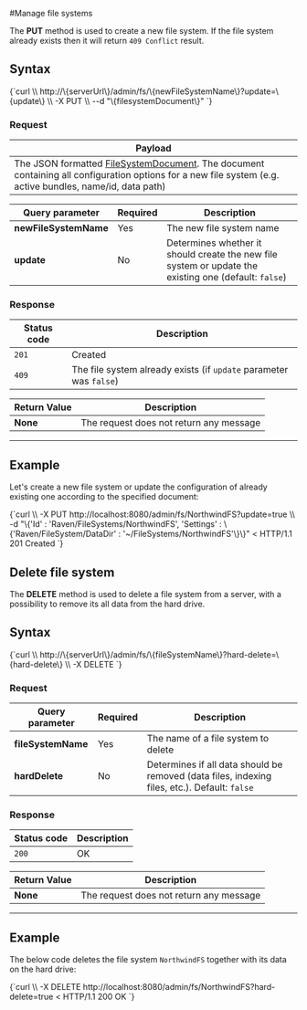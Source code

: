 
#Manage file systems



The **PUT** method is used to create a new file system. If the file system already exists then it will return `409 Conflict` result.

## Syntax

<TabItem value="json" label="json">
<CodeBlock language="json">
{`curl \\
	http://\{serverUrl\}/admin/fs/\{newFileSystemName\}?update=\{update\}  \\
	-X PUT \\
	--d "\{filesystemDocument\}"
`}
</CodeBlock>
</TabItem>

### Request

| Payload |
| ------- |
| The JSON formatted [FileSystemDocument](../../../../glossary/file-system-document.mdx). The document containing all configuration options for a new file system (e.g. active bundles, name/id, data path) |

| Query parameter | Required | Description |
| ------------- | -- | ---- |
| **newFileSystemName** | Yes | The new file system name |
| **update** | No | Determines whether it should create the new file system or update the existing one (default: `false`) |

### Response

| Status code | Description |
| ----------- | - |
| `201` | Created |
| `409` | The file system already exists (if `update` parameter was `false`) |

| Return Value | Description |
| ------------- | ------------- |
| **None** | The request does not return any message |

---

## Example

Let's create a new file system or update the configuration of already existing one according to the specified document:

<TabItem value="json" label="json">
<CodeBlock language="json">
{`curl \\
	-X PUT http://localhost:8080/admin/fs/NorthwindFS?update=true  \\
	-d "\{'Id' : 'Raven/FileSystems/NorthwindFS', 'Settings' : \{'Raven/FileSystem/DataDir' : '~/FileSystems/NorthwindFS'\}\}"
< HTTP/1.1 201 Created
`}
</CodeBlock>
</TabItem>




## Delete file system

The **DELETE** method is used to delete a file system from a server, with a possibility to remove its all data from the hard drive.

## Syntax

<TabItem value="json" label="json">
<CodeBlock language="json">
{`curl \\
	http://\{serverUrl\}/admin/fs/\{fileSystemName\}?hard-delete=\{hard-delete\}  \\
	-X DELETE
`}
</CodeBlock>
</TabItem>

### Request

| Query parameter | Required | Description |
| ------------- | -- | ---- |
| **fileSystemName** | Yes | The name of a file system to delete |
| **hardDelete** | No | Determines if all data should be removed (data files, indexing files, etc.). Default: `false` |

### Response

| Status code | Description |
| ----------- | - |
| `200` | OK |

| Return Value | Description |
| ------------- | ------------- |
| **None** | The request does not return any message |

---

## Example

The below code deletes the file system `NorthwindFS` together with its data on the hard drive:

<TabItem value="json" label="json">
<CodeBlock language="json">
{`curl \\
	-X DELETE http://localhost:8080/admin/fs/NorthwindFS?hard-delete=true 
< HTTP/1.1 200 OK
`}
</CodeBlock>
</TabItem>


